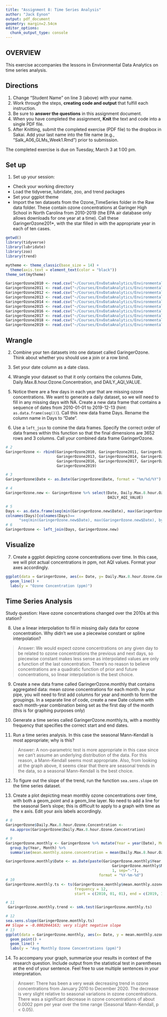 ```yaml
---
title: "Assignment 8: Time Series Analysis"
author: "Jack Eynon"
output: pdf_document
geometry: margin=2.54cm
editor_options: 
  chunk_output_type: console
---
```


## OVERVIEW

This exercise accompanies the lessons in Environmental Data Analytics on time series analysis. 

## Directions
1. Change "Student Name" on line 3 (above) with your name.
3. Work through the steps, **creating code and output** that fulfill each instruction.
4. Be sure to **answer the questions** in this assignment document.
6. When you have completed the assignment, **Knit** the text and code into a single PDF file.
8. After Knitting, submit the completed exercise (PDF file) to the dropbox in Sakai. Add your last name into the file name (e.g., "Salk_A06_GLMs_Week1.Rmd") prior to submission.

The completed exercise is due on Tuesday, March 3 at 1:00 pm.

## Set up 
1. Set up your session:

* Check your working directory
* Load the tidyverse, lubridate, zoo, and trend packages
* Set your ggplot theme
* Import the ten datasets from the Ozone_TimeSeries folder in the Raw data folder. These contain ozone concentrations at Garinger High School in North Carolina from 2010-2019 (the EPA air database only allows downloads for one year at a time). Call these GaringerOzone201*, with the star filled in with the appropriate year in each of ten cases.

```r
getwd()
library(tidyverse)
library(lubridate)
library(zoo)
library(trend)

mytheme <- theme_classic(base_size = 14) +
  theme(axis.text = element_text(color = "black"))
theme_set(mytheme)

GaringerOzone2010 <- read.csv("~/Courses/EnvDataAnalytics/Environmental_Data_Analytics_2020/Data/Raw/Ozone_TimeSeries/EPAair_O3_GaringerNC2010_raw.csv")
GaringerOzone2011 <- read.csv("~/Courses/EnvDataAnalytics/Environmental_Data_Analytics_2020/Data/Raw/Ozone_TimeSeries/EPAair_O3_GaringerNC2011_raw.csv")
GaringerOzone2012 <- read.csv("~/Courses/EnvDataAnalytics/Environmental_Data_Analytics_2020/Data/Raw/Ozone_TimeSeries/EPAair_O3_GaringerNC2012_raw.csv")
GaringerOzone2013 <- read.csv("~/Courses/EnvDataAnalytics/Environmental_Data_Analytics_2020/Data/Raw/Ozone_TimeSeries/EPAair_O3_GaringerNC2013_raw.csv")
GaringerOzone2014 <- read.csv("~/Courses/EnvDataAnalytics/Environmental_Data_Analytics_2020/Data/Raw/Ozone_TimeSeries/EPAair_O3_GaringerNC2014_raw.csv")
GaringerOzone2015 <- read.csv("~/Courses/EnvDataAnalytics/Environmental_Data_Analytics_2020/Data/Raw/Ozone_TimeSeries/EPAair_O3_GaringerNC2015_raw.csv")
GaringerOzone2016 <- read.csv("~/Courses/EnvDataAnalytics/Environmental_Data_Analytics_2020/Data/Raw/Ozone_TimeSeries/EPAair_O3_GaringerNC2016_raw.csv")
GaringerOzone2017 <- read.csv("~/Courses/EnvDataAnalytics/Environmental_Data_Analytics_2020/Data/Raw/Ozone_TimeSeries/EPAair_O3_GaringerNC2017_raw.csv")
GaringerOzone2018 <- read.csv("~/Courses/EnvDataAnalytics/Environmental_Data_Analytics_2020/Data/Raw/Ozone_TimeSeries/EPAair_O3_GaringerNC2018_raw.csv")
GaringerOzone2019 <- read.csv("~/Courses/EnvDataAnalytics/Environmental_Data_Analytics_2020/Data/Raw/Ozone_TimeSeries/EPAair_O3_GaringerNC2019_raw.csv")
```

## Wrangle

2. Combine your ten datasets into one dataset called GaringerOzone. Think about whether you should use a join or a row bind. 

3. Set your date column as a date class.

4. Wrangle your dataset so that it only contains the columns Date, Daily.Max.8.hour.Ozone.Concentration, and DAILY_AQI_VALUE. 

5. Notice there are a few days in each year that are missing ozone concentrations. We want to generate a daily dataset, so we will need to fill in any missing days with NA. Create a new data frame that contains a sequence of dates from 2010-01-01 to 2019-12-13 (hint: `as.data.frame(seq())`). Call this new data frame Days. Rename the column name in Days to "Date".

6. Use a `left_join` to comine the data frames. Specify the correct order of data frames within this function so that the final dimensions are 3652 rows and 3 columns. Call your combined data frame GaringerOzone. 

```r
# 2 
GaringerOzone <- rbind(GaringerOzone2010, GaringerOzone2011, GaringerOzone2012,
                       GaringerOzone2013, GaringerOzone2014, GaringerOzone2015,
                       GaringerOzone2016, GaringerOzone2017, GaringerOzone2018,
                       GaringerOzone2019)

# 3
GaringerOzone$Date <- as.Date(GaringerOzone$Date, format = "%m/%d/%Y")

# 4
GaringerOzone.new <- GaringerOzone %>% select(Date, Daily.Max.8.hour.Ozone.Concentration,
                                              DAILY_AQI_VALUE)

# 5
Days <- as.data.frame(seq(min(GaringerOzone.new$Date), max(GaringerOzone.new$Date), by = "day"))
colnames(Days)[colnames(Days)==
      "seq(min(GaringerOzone.new$Date), max(GaringerOzone.new$Date), by = \"day\")"] <- "Date"
# 6
GaringerOzone <- left_join(Days, GaringerOzone.new)

```

## Visualize

7. Create a ggplot depicting ozone concentrations over time. In this case, we will plot actual concentrations in ppm, not AQI values. Format your axes accordingly.

```r
ggplot(data = GaringerOzone, aes(x= Date, y= Daily.Max.8.hour.Ozone.Concentration)) +
  geom_line() +
  labs(y = "Ozone Concentration (ppm)")

```

## Time Series Analysis

Study question: Have ozone concentrations changed over the 2010s at this station? 

8. Use a linear interpolation to fill in missing daily data for ozone concentration. Why didn't we use a piecewise constant or spline interpolation?

> Answer: We would expect ozone concentrations on any given day to be related to ozone concentrations the previous and next days, so piecewise constant makes less sense as interpolated values are only a function of the last concentration. There's no reason to believe concentrations are a quadratic function of prior and future concentrations, so linear interpolation is the best choice.

9. Create a new data frame called GaringerOzone.monthly that contains aggregated data: mean ozone concentrations for each month. In your pipe, you will need to first add columns for year and month to form the groupings. In a separate line of code, create a new Date column with each month-year combination being set as the first day of the month (this is for graphing purposes only)

10. Generate a time series called GaringerOzone.monthly.ts, with a monthly frequency that specifies the correct start and end dates. 

11. Run a time series analysis. In this case the seasonal Mann-Kendall is most appropriate; why is this?

> Answer: A non-parametric test is more appropriate in this case since we can't assume an underlying distribution of the data. For this reason, a Mann-Kendall seems most appropriate. Also, from looking at the graph above, it seems clear that there are seasonal trends in the data, so a seasonal Mann-Kendall is the best choice.

12. To figure out the slope of the trend, run the function `sea.sens.slope` on the time series dataset. 

13. Create a plot depicting mean monthly ozone concentrations over time, with both a geom_point and a geom_line layer. No need to add a line for the seasonal Sen's slope; this is difficult to apply to a graph with time as the x axis. Edit your axis labels accordingly.

```r
# 8
GaringerOzone$Daily.Max.8.hour.Ozone.Concentration <-
  na.approx(GaringerOzone$Daily.Max.8.hour.Ozone.Concentration)

# 9
GaringerOzone.monthly <- GaringerOzone %>% mutate(Year = year(Date), Month = month(Date)) %>%
  group_by(Year, Month) %>% 
  summarise(mean.monthly.ozone.concentration = mean(Daily.Max.8.hour.Ozone.Concentration))

GaringerOzone.monthly$Date <- as.Date(paste(GaringerOzone.monthly$Year, 
                                                GaringerOzone.monthly$Month, 
                                                1, sep="-"), 
                                          format = "%Y-%m-%d")
# 10
GaringerOzone.monthly.ts <- ts(GaringerOzone.monthly$mean.monthly.ozone.concentration,
                               frequency = 12, 
                               start = c(2010, 01, 01), end = c(2019, 12, 1))

# 11
 GaringerOzone.monthly.trend <- smk.test(GaringerOzone.monthly.ts)

# 12
sea.sens.slope(GaringerOzone.monthly.ts)
## Slope = -0.0002044163; very slight negative slope
# 13
ggplot(data = GaringerOzone.monthly, aes(x= Date, y = mean.monthly.ozone.concentration)) +
  geom_point() +
  geom_line() +
  labs(y = "Avg Monthly Ozone Concentrations (ppm)")

```

14. To accompany your graph, summarize your results in context of the research question. Include output from the statistical test in parentheses at the end of your sentence. Feel free to use multiple sentences in your interpretation.

> Answer: There has been a very weak decreasing trend in ozone concentrations from January 2010 to December 2020. The decrease is very slight relative to seasonal variations in ozone concentrations. There was a significant decrease in ozone concentrations of about 0.0002 ppm per year over the time range (Seasonal Mann-Kendall, p < 0.05).
